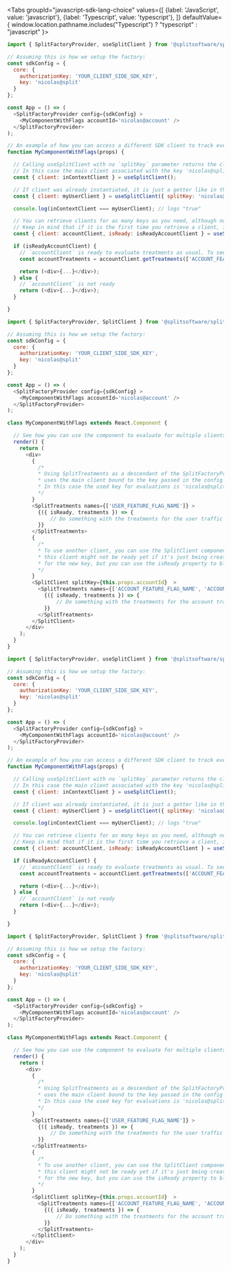 
<Tabs
  groupId="javascript-sdk-lang-choice"
  values={[
    {label: 'JavaScript', value: 'javascript'},
    {label: 'Typescript', value: 'typescript'},
  ]} defaultValue={ window.location.pathname.includes("Typescript") ? "typescript" : "javascript" }>
  <TabItem value="javascript">

```javascript title="Using the useSplitClient hook"
import { SplitFactoryProvider, useSplitClient } from '@splitsoftware/splitio-react';

// Assuming this is how we setup the factory:
const sdkConfig = {
  core: {
    authorizationKey: 'YOUR_CLIENT_SIDE_SDK_KEY',
    key: 'nicolas@split'
  }
};

const App = () => (
  <SplitFactoryProvider config={sdkConfig} >
    <MyComponentWithFlags accountId='nicolas@account' />
  </SplitFactoryProvider>
);

// An example of how you can access a different SDK client to track events or evaluate flags in a function component with `useSplitClient` hook.
function MyComponentWithFlags(props) {

  // Calling useSplitClient with no `splitKey` parameter returns the client on the Split context.
  // In this case the main client associated with the key 'nicolas@split' provided on initialization.
  const { client: inContextClient } = useSplitClient();

  // If client was already instantiated, it is just a getter like in the regular JS SDK.
  const { client: myUserClient } = useSplitClient({ splitKey: 'nicolas@split' });

  console.log(inContextClient === myUserClient); // logs "true"

  // You can retrieve clients for as many keys as you need, although not recommended to create more than you absolutely need to.
  // Keep in mind that if it is the first time you retrieve a client, it might not be ready yet.
  const { client: accountClient, isReady: isReadyAccountClient } = useSplitClient({ splitKey: this.props.accountId });

  if (isReadyAccountClient) {
    // `accountClient` is ready to evaluate treatments as usual. To see more information about the client API go to the docs for JavaScript SDK.
    const accountTreatments = accountClient.getTreatments(['ACCOUNT_FEATURE_FLAG_NAME', 'ACCOUNT_FEATURE_FLAG_NAME_2']);

    return (<div>{...}</div>);
  } else {
    // `accountClient` is not ready
    return (<div>{...}</div>);
  }

}
```

```javascript title="Using SplitClient component (deprecated)"
import { SplitFactoryProvider, SplitClient } from '@splitsoftware/splitio-react';

// Assuming this is how we setup the factory:
const sdkConfig = {
  core: {
    authorizationKey: 'YOUR_CLIENT_SIDE_SDK_KEY',
    key: 'nicolas@split'
  }
};

const App = () => (
  <SplitFactoryProvider config={sdkConfig} > 
    <MyComponentWithFlags accountId='nicolas@account' /> 
  </SplitFactoryProvider>
);

class MyComponentWithFlags extends React.Component {

  // See how you can use the component to evaluate for multiple clients in your templates.
  render() {
    return (
      <div>
        {
          /*
          * Using SplitTreatments as a descendant of the SplitFactoryProvider with no SplitClient wrapping it,
          * uses the main client bound to the key passed in the config for evaluations.
          * In this case the used key for evaluations is 'nicolas@split'.
          */
        }
        <SplitTreatments names={['USER_FEATURE_FLAG_NAME']} >
          {({ isReady, treatments }) => {
              // Do something with the treatments for the user traffic type.
          }}
        </SplitTreatments>
        {
          /*
          * To use another client, you can use the SplitClient component. Keep in mind that
          * this client might not be ready yet if it's just being created and still downloading segments
          * for the new key, but you can use the isReady property to block until ready.
          */
        }
        <SplitClient splitKey={this.props.accountId}  >
          <SplitTreatments names={['ACCOUNT_FEATURE_FLAG_NAME', 'ACCOUNT_FEATURE_FLAG_NAME_2']} >
            {({ isReady, treatments }) => {
                // Do something with the treatments for the account traffic type.
            }}
          </SplitTreatments>
        </SplitClient>
      </div>
    );
  }
}
```

  </TabItem>
  <TabItem value="typescript">

```javascript title="Using the useSplitClient hook"
import { SplitFactoryProvider, useSplitClient } from '@splitsoftware/splitio-react';

// Assuming this is how we setup the factory:
const sdkConfig = {
  core: {
    authorizationKey: 'YOUR_CLIENT_SIDE_SDK_KEY',
    key: 'nicolas@split'
  }
};

const App = () => (
  <SplitFactoryProvider config={sdkConfig} >
    <MyComponentWithFlags accountId='nicolas@account' />
  </SplitFactoryProvider>
);

// An example of how you can access a different SDK client to track events or evaluate flags in a function component with `useSplitClient` hook.
function MyComponentWithFlags(props) {

  // Calling useSplitClient with no `splitKey` parameter returns the client on the Split context.
  // In this case the main client associated with the key 'nicolas@split' provided on initialization.
  const { client: inContextClient } = useSplitClient();

  // If client was already instantiated, it is just a getter like in the regular JS SDK.
  const { client: myUserClient } = useSplitClient({ splitKey: 'nicolas@split' });

  console.log(inContextClient === myUserClient); // logs "true"

  // You can retrieve clients for as many keys as you need, although not recommended to create more than you absolutely need to.
  // Keep in mind that if it is the first time you retrieve a client, it might not be ready yet.
  const { client: accountClient, isReady: isReadyAccountClient } = useSplitClient({ splitKey: this.props.accountId });

  if (isReadyAccountClient) {
    // `accountClient` is ready to evaluate treatments as usual. To see more information about the client API go to the docs for JavaScript SDK.
    const accountTreatments = accountClient.getTreatments(['ACCOUNT_FEATURE_FLAG_NAME', 'ACCOUNT_FEATURE_FLAG_NAME_2']);

    return (<div>{...}</div>);
  } else {
    // `accountClient` is not ready
    return (<div>{...}</div>);
  }

}
```

```javascript title="Using SplitClient component (deprecated)"
import { SplitFactoryProvider, SplitClient } from '@splitsoftware/splitio-react';

// Assuming this is how we setup the factory:
const sdkConfig = {
  core: {
    authorizationKey: 'YOUR_CLIENT_SIDE_SDK_KEY',
    key: 'nicolas@split'
  }
};

const App = () => (
  <SplitFactoryProvider config={sdkConfig} > 
    <MyComponentWithFlags accountId='nicolas@account' /> 
  </SplitFactoryProvider>
);

class MyComponentWithFlags extends React.Component {

  // See how you can use the component to evaluate for multiple clients in your templates.
  render() {
    return (
      <div>
        {
          /*
          * Using SplitTreatments as a descendant of the SplitFactoryProvider with no SplitClient wrapping it,
          * uses the main client bound to the key passed in the config for evaluations.
          * In this case the used key for evaluations is 'nicolas@split'.
          */
        }
        <SplitTreatments names={['USER_FEATURE_FLAG_NAME']} >
          {({ isReady, treatments }) => {
              // Do something with the treatments for the user traffic type.
          }}
        </SplitTreatments>
        {
          /*
          * To use another client, you can use the SplitClient component. Keep in mind that
          * this client might not be ready yet if it's just being created and still downloading segments
          * for the new key, but you can use the isReady property to block until ready.
          */
        }
        <SplitClient splitKey={this.props.accountId}  >
          <SplitTreatments names={['ACCOUNT_FEATURE_FLAG_NAME', 'ACCOUNT_FEATURE_FLAG_NAME_2']} >
            {({ isReady, treatments }) => {
                // Do something with the treatments for the account traffic type.
            }}
          </SplitTreatments>
        </SplitClient>
      </div>
    );
  }
}
```

  </TabItem>
</Tabs>